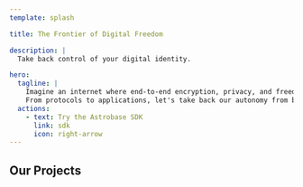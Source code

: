 ```yaml
---
template: splash

title: The Frontier of Digital Freedom

description: |
  Take back control of your digital identity.

hero:
  tagline: |
    Imagine an internet where end-to-end encryption, privacy, and freedom are the default.
    From protocols to applications, let's take back our autonomy from big tech.
  actions:
    - text: Try the Astrobase SDK
      link: sdk
      icon: right-arrow
---
```



<div
  class="absolute top-0 left-0 -z-10 w-full bg-cover bg-center"
  style={`background-image: url(${bgImage.src}); height: 650px`}
>
  <div class="h-full opacity-75" style="background: var(--sl-color-bg)"></div>
</div>

## Our Projects

<CardGrid>
  <LinkCard
    href="luna"
    title="Luna Suite"
    description="The privacy-respecting productivity suite that gives you control of your data. Powered by Astrobase."
  />
  <LinkCard
    href="sdk"
    title="Astrobase SDK"
    description="An extensible protocol suite for building multi-user apps with native privacy, security, and self-autonomy."
  />
</CardGrid>
